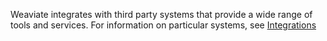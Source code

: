Weaviate integrates with third party systems that provide a wide range of tools and services. For information on particular systems, see [Integrations](https://weaviate.io/developers/integrations)